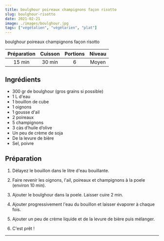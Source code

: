 ```yaml
---
title: boulghour poireaux champignons façon risotto
slug: boulghour-risotto
date: 2021-02-21
image: ./images/boulghour.jpg
tags: ["végétalien", "végétarien", "plat"]
---
```


<StyledParagraph>boulghour poireaux champignons façon risotto</StyledParagraph>

| Préparation | Cuisson | Portions | Niveau |
| :-: | :-: | :-: | :-: |
| 15 min | 30 min | 6 | Moyen |

## Ingrédients
- <ListItem>300 gr de boulghour (gros grains si possible)</ListItem>
- <ListItem>1 L d'eau</ListItem>
- <ListItem>1 bouillon de cube</ListItem>
- <ListItem>1 oignons</ListItem>
- <ListItem>1 gousse d'ail</ListItem>
- <ListItem>2 poireaux</ListItem>
- <ListItem>5 champignons</ListItem>
- <ListItem>3 càs d’huile d’olive</ListItem>
- <ListItem>Un peu de crème de soja</ListItem>
- <ListItem>De la levure de bière</ListItem>
- <ListItem>Sel, poivre</ListItem>

## Préparation

1. Délayez le bouillon dans le litre d'eau bouillante.

2. Faire revenir les oignons, l'ail, poireaux et champignons à la poele (environ 10 min).

3. Ajouter le boulghour dans la poele. Laisser cuire 2 min.

4. Ajouter progressivement l'eau du bouillon et laisser évaporer à chaque fois.

5. Ajouter un peu de crème liquide et de la levure de bière puis mélanger.

6. C'est prêt !

---
